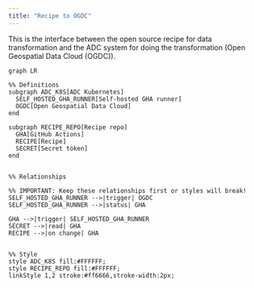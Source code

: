 ```yaml
---
title: "Recipe to OGDC"
---
```


This is the interface between the open source recipe for data transformation and the ADC
system for doing the transformation (Open Geospatial Data Cloud (OGDC)).


```mermaid
graph LR

%% Definitions
subgraph ADC_K8S[ADC Kubernetes]
  SELF_HOSTED_GHA_RUNNER[Self-hosted GHA runner]
  OGDC[Open Geospatial Data Cloud]
end

subgraph RECIPE_REPO[Recipe repo]
  GHA[GitHub Actions]
  RECIPE[Recipe]
  SECRET[Secret token]
end


%% Relationships

%% IMPORTANT: Keep these relationships first or styles will break!
SELF_HOSTED_GHA_RUNNER -->|trigger| OGDC
SELF_HOSTED_GHA_RUNNER -->|status| GHA

GHA -->|trigger| SELF_HOSTED_GHA_RUNNER
SECRET -->|read| GHA
RECIPE -->|on change| GHA


%% Style
style ADC_K8S fill:#FFFFFF;
style RECIPE_REPO fill:#FFFFFF;
linkStyle 1,2 stroke:#ff6666,stroke-width:2px;
```
